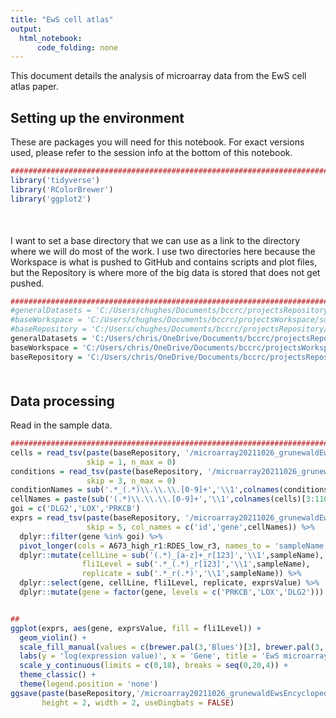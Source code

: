 ```yaml
---
title: "EwS cell atlas"
output:
  html_notebook:
      code_folding: none
---
```


This document details the analysis of microarray data from the EwS cell atlas paper.

## Setting up the environment

These are packages you will need for this notebook. For exact versions used, please refer to the session info at the bottom of this notebook.

```r
##########################################################################################
library('tidyverse')
library('RColorBrewer')
library('ggplot2')
```

<div style="margin-bottom:50px;"></div>

I want to set a base directory that we can use as a link to the directory where we will do most of the work. I use two directories here because the Workspace is what is pushed to GitHub and contains scripts and plot files, but the Repository is where more of the big data is stored that does not get pushed.

```r
##########################################################################################
#generalDatasets = 'C:/Users/chughes/Documents/bccrc/projectsRepository/generalDatasets'
#baseWorkspace = 'C:/Users/chughes/Documents/bccrc/projectsWorkspace/sorensenLab/relatedToDlg2'
#baseRepository = 'C:/Users/chughes/Documents/bccrc/projectsRepository/sorensenLab/relatedToDlg2'
generalDatasets = 'C:/Users/chris/OneDrive/Documents/bccrc/projectsRepository/generalDatasets'
baseWorkspace = 'C:/Users/chris/OneDrive/Documents/bccrc/projectsWorkspace/sorensenLab/relatedToDlg2'
baseRepository = 'C:/Users/chris/OneDrive/Documents/bccrc/projectsRepository/sorensenLab/relatedToDlg2'
```

<div style="margin-bottom:50px;"></div>

## Data processing

Read in the sample data.

```r
##########################################################################################
cells = read_tsv(paste(baseRepository, '/microarray20211026_grunewaldEwsEncyclopedia/dataset_supplementaryTable7.txt',sep=''),
                 skip = 1, n_max = 0)
conditions = read_tsv(paste(baseRepository, '/microarray20211026_grunewaldEwsEncyclopedia/dataset_supplementaryTable7.txt',sep=''),
                 skip = 3, n_max = 0)
conditionNames = sub('.*_(.*)\\.\\.\\.[0-9]+','\\1',colnames(conditions)[3:110])
cellNames = paste(sub('(.*)\\.\\.\\.[0-9]+','\\1',colnames(cells)[3:110]),'_',conditionNames,'_r',rep(seq(1,3,1),36),sep='')
goi = c('DLG2','LOX','PRKCB')
exprs = read_tsv(paste(baseRepository, '/microarray20211026_grunewaldEwsEncyclopedia/dataset_supplementaryTable7.txt',sep=''),
                 skip = 5, col_names = c('id','gene',cellNames)) %>%
  dplyr::filter(gene %in% goi) %>%
  pivot_longer(cols = A673_high_r1:RDES_low_r3, names_to = 'sampleName', values_to = 'exprsValue') %>%
  dplyr::mutate(cellLine = sub('(.*)_[a-z]+_r[123]','\\1',sampleName),
                fli1Level = sub('.*_(.*)_r[123]','\\1',sampleName),
                replicate = sub('.*_r(.*)','\\1',sampleName)) %>%
  dplyr::select(gene, cellLine, fli1Level, replicate, exprsValue) %>%
  dplyr::mutate(gene = factor(gene, levels = c('PRKCB','LOX','DLG2')))


##
ggplot(exprs, aes(gene, exprsValue, fill = fli1Level)) +
  geom_violin() +
  scale_fill_manual(values = c(brewer.pal(3,'Blues')[3], brewer.pal(3,'OrRd')[3])) +
  labs(y = 'log(expression value)', x = 'Gene', title = 'EwS microarray') +
  scale_y_continuous(limits = c(0,18), breaks = seq(0,20,4)) +
  theme_classic() +
  theme(legend.position = 'none')
ggsave(paste(baseRepository,'/microarray20211026_grunewaldEwsEncyclopedia/violin_ewsCellAtlasGenesPublished.pdf',sep=''),
       height = 2, width = 2, useDingbats = FALSE)
```














